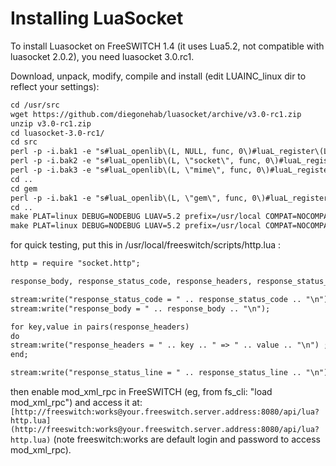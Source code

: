 
# Installing LuaSocket 

 

To install Luasocket on FreeSWITCH 1.4 (it uses Lua5.2, not compatible with luasocket 2.0.2), you need luasocket 3.0.rc1.  
  
Download, unpack, modify, compile and install (edit LUAINC\_linux dir to reflect your settings):  
  
```xml
cd /usr/src
wget https://github.com/diegonehab/luasocket/archive/v3.0-rc1.zip
unzip v3.0-rc1.zip 
cd luasocket-3.0-rc1/
cd src 
perl -p -i.bak1 -e "s#luaL_openlib\(L, NULL, func, 0\)#luaL_register\(L, NULL, func\)#" *.c
perl -p -i.bak2 -e "s#luaL_openlib\(L, \"socket\", func, 0\)#luaL_register\(L, \"socket\", func\)#" *.c
perl -p -i.bak3 -e "s#luaL_openlib\(L, \"mime\", func, 0\)#luaL_register\(L, \"mime\", func\)#" *.c
cd ..
cd gem
perl -p -i.bak1 -e "s#luaL_openlib\(L, \"gem\", func, 0\)#luaL_register\(L, \"gem\", func\)#" *.c
cd ..
make PLAT=linux DEBUG=NODEBUG LUAV=5.2 prefix=/usr/local COMPAT=NOCOMPAT LUAINC_linux=/usr/src/freeswitch/src/mod/languages/mod_lua/lua
make PLAT=linux DEBUG=NODEBUG LUAV=5.2 prefix=/usr/local COMPAT=NOCOMPAT LUAINC_linux=/usr/src/freeswitch/src/mod/languages/mod_lua/lua install
```

for quick testing, put this in /usr/local/freeswitch/scripts/http.lua :

```xml
http = require "socket.http";

response_body, response_status_code, response_headers, response_status_line = http.request("http://www.example.com/");

stream:write("response_status_code = " .. response_status_code .. "\n");
stream:write("response_body = " .. response_body .. "\n");

for key,value in pairs(response_headers)
do
stream:write("response_headers = " .. key .. " => " .. value .. "\n") ;
end;

stream:write("response_status_line = " .. response_status_line .. "\n");
```

then enable mod\_xml\_rpc in FreeSWITCH (eg, from fs\_cli: "load mod\_xml\_rpc") and access it at: `[http://freeswitch:works@your.freeswitch.server.address:8080/api/lua?http.lua](http://freeswitch:works@your.freeswitch.server.address:8080/api/lua?http.lua)` (note freeswitch:works are default login and password to access mod\_xml\_rpc).


